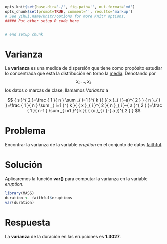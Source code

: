 ```r
opts_knit$set(base.dir='./', fig.path='', out.format='md')
opts_chunk$set(prompt=TRUE, comment='', results='markup')
# See yihui.name/knitr/options for more Knitr options.
##### Put other setup R code here


# end setup chunk
```
# Varianza

La __varianza__ es una medida de dispersión que tiene como propósito estudiar lo concentrada que está la distribución en torno la [media](mean.md). Denotando por $${ x }_{ i },\dots ,{ x }_{ k }$$ los datos o marcas de clase, llamamos _Varianza_ a

$$
{ s }^{ 2 }=\frac { 1 }{ n } \sum _{ i=1 }^{ k }{ ({ x }_{ i }-a)^{ 2 } } { n }_{ i }=\frac { 1 }{ n } \sum _{ i=1 }^{ k }{ { x }_{ i }^{ 2 }{ n }_{ i }-{ a }^{ 2 } }=\frac { 1 }{ n-1 } \sum _{ i=1 }^{ k }{ { (x }_{ i }-{ a })^{ 2 } } 
$$


# Problema

Encontrar la varianza de la variable _eruption_ en el conjunto de datos [faithful](../chapter2/README.md).

# Solución

Aplicaremos la función __var()__ para computar la varianza en la variable _eruption_.

```r
library(MASS)
duration <- faithful$eruptions
var(duration)

```

# Respuesta

La __varianza__ de la duración en las erupciones es __1.3027__.
